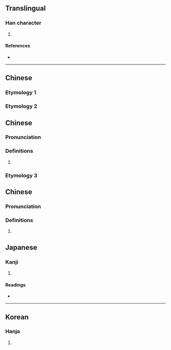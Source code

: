 {{character info/new}}
==Translingual==

===Han character===
{{Han char|rn=18|rad=刀|as=11|sn=13|four=|canj=SHLN|ids=⿰翏刂}}

# {{defn|Han|sort=刀11}}

====References====
* {{Han ref|kx=0143.210|dkj=02149|dj=0324.070|hdz=10354.150|uh=5279|ud=21113}}

----
==Chinese==
===Etymology 1===
{{zh-see|戮|v}}
===Etymology 2===
==Chinese==
{{zh-forms}}

===Pronunciation===
{{zh-pron
|m=剹
|m-s=
|c=
|c-t=
|g=
|h=pfs=
|j=
|md=
|mn=
|mn-t=
|w=
|x=
|mc=y
|oc=y
|cat=n
}}

===Definitions===
{{zh-hanzi}}

# {{rfdef|lang=zh}}
===Etymology 3===
==Chinese==
{{zh-forms}}

===Pronunciation===
{{zh-pron
|m=剹
|m-s=
|c=
|c-t=
|g=
|h=pfs=
|j=
|md=
|mn=
|mn-t=
|w=
|x=
|mc=y
|oc=y
|cat=n
}}

===Definitions===
{{zh-hanzi}}

# {{rfdef|lang=zh}}
==Japanese==

===Kanji===
{{ja-kanji|grade=|rs=刀11}}

# {{defn|lang=ja|sort=刀11}}

====Readings====
* {{ja-readings|on=[[りく]] (riku), [[ろく]] (roku), [[きょう]] (kyō), [[く]] (ku)|kun=[[けずる]] (kezuru)}}

----

==Korean==

===Hanja===
{{ko-hanja|hangeul=륙|rv=ryuk|mr=ryuk|y=lyuk}}

# {{defn|lang=ko|sort=刀11}}